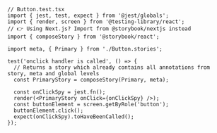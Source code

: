 ```tsx
// Button.test.tsx
import { jest, test, expect } from '@jest/globals';
import { render, screen } from '@testing-library/react';
// 👉 Using Next.js? Import from @storybook/nextjs instead
import { composeStory } from '@storybook/react';

import meta, { Primary } from './Button.stories';

test('onclick handler is called', () => {
  // Returns a story which already contains all annotations from story, meta and global levels
  const PrimaryStory = composeStory(Primary, meta);

  const onClickSpy = jest.fn();
  render(<PrimaryStory onClick={onClickSpy} />);
  const buttonElement = screen.getByRole('button');
  buttonElement.click();
  expect(onClickSpy).toHaveBeenCalled();
});
```
